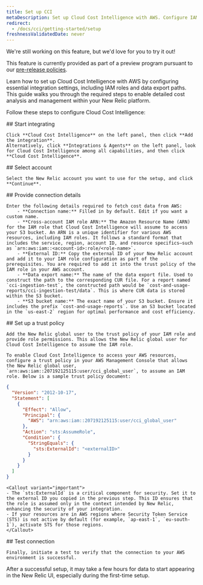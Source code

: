 ```yaml
---
title: Set up CCI
metaDescription: Set up Cloud Cost Intelligence with AWS. Configure IAM roles and data paths for detailed cost analysis and streamlined access in New Relic.
redirect:
  - /docs/cci/getting-started/setup
freshnessValidatedDate: never
---
```


<Callout title="preview">
  We're still working on this feature, but we'd love for you to try it out!

  This feature is currently provided as part of a preview program pursuant to our [pre-release policies](/docs/licenses/license-information/referenced-policies/new-relic-pre-release-policy).
</Callout>

Learn how to set up Cloud Cost Intelligence with AWS by configuring essential integration settings, including IAM roles and data export paths. This guide walks you through the required steps to enable detailed cost analysis and management within your New Relic platform.

Follow these steps to configure Cloud Cost Intelligence:

<Steps>
  <Step>
    ## Start integrating

    Click **Cloud Cost Intelligence** on the left panel, then click **Add the integration**.
    Alternatively, click **Integrations & Agents** on the left panel, look for Cloud Cost Intelligence among all capabilities, and then click **Cloud Cost Intelligence**.
  </Step>

  <Step>
    ## Select account

    Select the New Relic account you want to use for the setup, and click **Continue**.
  </Step>

  <Step>
    ## Provide connection details

    Enter the following details required to fetch cost data from AWS:
        - **Connection name:** Filled in by default. Edit if you want a custom name.
        - **Cross-account IAM role ARN:** The Amazon Resource Name (ARN) for the IAM role that Cloud Cost Intelligence will assume to access your S3 bucket. An ARN is a unique identifier for various AWS resources, including IAM roles. It follows a standard format that includes the service, region, account ID, and resource specifics—such as `arn:aws:iam::<account-id>:role/<role-name>`.
        - **External ID:** Copy the external ID of your New Relic account and add it to your IAM role configuration as part of the prerequisites. You are required to add it into the trust policy of the IAM role in your AWS account.
        - **Data export name:** The name of the data export file. Used to construct the path to the corresponding CUR file. For a report named `cci-ingestion-test`, the constructed path would be `cost-and-usage-reports/cci-ingestion-test/data`. This is where CUR data is stored within the S3 bucket.
        - **S3 bucket name:** The exact name of your S3 bucket. Ensure it includes the prefix `cost-and-usage-reports`. Use an S3 bucket located in the `us-east-2` region for optimal performance and cost efficiency.
  </Step>

  <Step>
    ## Set up a trust policy

    Add the New Relic global user to the trust policy of your IAM role and provide role permissions. This allows the New Relic global user for Cloud Cost Intelligence to assume the IAM role.

    To enable Cloud Cost Intelligence to access your AWS resources, configure a trust policy in your AWS Management Console that allows the New Relic global user, `arn:aws:iam::207192125115:user/cci_global_user`, to assume an IAM role. Below is a sample trust policy document:

  ```json
  {
    "Version": "2012-10-17",
    "Statement": [
      {
        "Effect": "Allow",
        "Principal": {
          "AWS": "arn:aws:iam::207192125115:user/cci_global_user"
        },
        "Action": "sts:AssumeRole",
        "Condition": {
          "StringEquals": {
            "sts:ExternalId": "<externalID>"
          }
        }
      }
    ]
  }
  ```
    <Callout variant="important">
    - The `sts:ExternalId` is a critical component for security. Set it to the external ID you copied in the previous step. This ID ensures that the role is assumed only in the context intended by New Relic, enhancing the security of your integration.
    - If your resources are in AWS regions where Security Token Service (STS) is not active by default (for example, `ap-east-1`, `eu-south-1`), activate STS for those regions.
    </Callout>
  </Step>

  <Step>
    ## Test connection

    Finally, initiate a test to verify that the connection to your AWS environment is successful.
  </Step>
</Steps>

After a successful setup, it may take a few hours for data to start appearing in the New Relic UI, especially during the first-time setup.